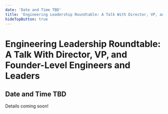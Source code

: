 ```yaml
---
date: 'Date and Time TBD'
title: 'Engineering Leadership Roundtable: A Talk With Director, VP, and Founder-Level Engineers and Leaders'
hideTopButton: true
---
```


# Engineering Leadership Roundtable: A Talk With Director, VP, and Founder-Level Engineers and Leaders

## Date and Time TBD

Details coming soon!

